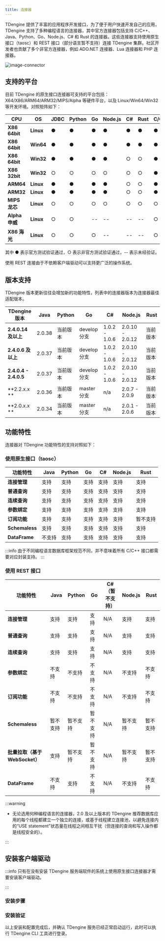 ```yaml
---
title: 连接器
---
```


TDengine 提供了丰富的应用程序开发接口，为了便于用户快速开发自己的应用，TDengine 支持了多种编程语言的连接器，其中官方连接器包括支持 C/C++、Java、Python、Go、Node.js、C# 和 Rust 的连接器。这些连接器支持使用原生接口（taosc）和 REST 接口（部分语言暂不支持）连接 TDengine 集群。社区开发者也贡献了多个非官方连接器，例如 ADO.NET 连接器、Lua 连接器和 PHP 连接器。

![image-connector](/img/connector.png)

## 支持的平台

目前 TDengine 的原生接口连接器可支持的平台包括：X64/X86/ARM64/ARM32/MIPS/Alpha 等硬件平台，以及 Linux/Win64/Win32 等开发环境。对照矩阵如下：

| **CPU**        | **OS**    | **JDBC** | **Python** | **Go** | **Node.js** | **C#** | **Rust** | C/C++ |
| -------------- | --------- | -------- | ---------- | ------ | ----------- | ------ | -------- | ----- |
| **X86 64bit**  | **Linux** | ●        | ●          | ●      | ●           | ●      | ●        | ●     |
| **X86 64bit**  | **Win64** | ●        | ●          | ●      | ●           | ●      | ●        | ●     |
| **X86 64bit**  | **Win32** | ●        | ●          | ●      | ●           | ○      | ○        | ●     |
| **X86 32bit**  | **Win32** | ○        | ○          | ○      | ○           | ○      | ○        | ●     |
| **ARM64**      | **Linux** | ●        | ●          | ●      | ●           | ○      | ○        | ●     |
| **ARM32**      | **Linux** | ●        | ●          | ●      | ●           | ○      | ○        | ●     |
| **MIPS 龙芯**  | **Linux** | ○        | ○          | ○      | ○           | ○      | ○        | ○     |
| **Alpha 申威** | **Linux** | ○        | ○          | --     | --          | --     | --       | ○     |
| **X86 海光**   | **Linux** | ○        | ○          | ○      | --          | --     | --       | ○     |

其中 ● 表示官方测试验证通过，○ 表示非官方测试验证通过，-- 表示未经验证。

使用 REST 连接由于不依赖客户端驱动可以支持更广泛的操作系统。

## 版本支持

TDengine 版本更新往往会增加新的功能特性，列表中的连接器版本为连接器最佳适配版本。

| **TDengine 版本**     | **Java** | **Python** | **Go**       | **C#**        | **Node.js**     | **Rust** |
| --------------------- | -------- | ---------- | ------------ | ------------- | --------------- | -------- |
| **2.4.0.14 及以上**   | 2.0.38   | 当前版本   | develop 分支 | 1.0.2 - 1.0.6 | 2.0.10 - 2.0.12 | 当前版本 |
| **2.4.0.6 及以上**    | 2.0.37   | 当前版本   | develop 分支 | 1.0.2 - 1.0.6 | 2.0.10 - 2.0.12 | 当前版本 |
| **2.4.0.4 - 2.4.0.5** | 2.0.37   | 当前版本   | develop 分支 | 1.0.2 - 1.0.6 | 2.0.10 - 2.0.12 | 当前版本 |
| **2.2.x.x **          | 2.0.36   | 当前版本   | master 分支  | n/a           | 2.0.7 - 2.0.9   | 当前版本 |
| **2.0.x.x **          | 2.0.34   | 当前版本   | master 分支  | n/a           | 2.0.1 - 2.0.6   | 当前版本 |

## 功能特性

连接器对 TDengine 功能特性的支持对照如下：

### 使用原生接口（taosc）

| **功能特性**   | **Java** | **Python** | **Go** | **C#** | **Node.js** | **Rust** |
| -------------- | -------- | ---------- | ------ | ------ | ----------- | -------- |
| **连接管理**   | 支持     | 支持       | 支持   | 支持   | 支持        | 支持     |
| **普通查询**   | 支持     | 支持       | 支持   | 支持   | 支持        | 支持     |
| **连续查询**   | 支持     | 支持       | 支持   | 支持   | 支持        | 支持     |
| **参数绑定**   | 支持     | 支持       | 支持   | 支持   | 支持        | 支持     |
| **订阅功能**   | 支持     | 支持       | 支持   | 支持   | 支持        | 暂不支持 |
| **Schemaless** | 支持     | 支持       | 支持   | 支持   | 支持        | 支持     |
| **DataFrame**  | 不支持   | 支持       | 支持   | 支持   | 支持        | 支持     |

:::info
由于不同编程语言数据库框架规范不同，并不意味着所有 C/C++ 接口都需要对应封装支持。
:::

### 使用 REST 接口

| **功能特性**                   | **Java** | **Python** | **Go**   | **C#（暂不支持）** | **Node.js** | **Rust** |
| ------------------------------ | -------- | ---------- | -------- | ------------------ | ----------- | -------- |
| **连接管理**                   | 支持     | 支持       | 支持     | N/A                | 支持        | 支持     |
| **普通查询**                   | 支持     | 支持       | 支持     | N/A                | 支持        | 支持     |
| **连续查询**                   | 支持     | 支持       | 支持     | N/A                | 支持        | 支持     |
| **参数绑定**                   | 不支持   | 不支持     | 不支持   | N/A                | 不支持      | 不支持   |
| **订阅功能**                   | 不支持   | 不支持     | 不支持   | N/A                | 不支持      | 不支持   |
| **Schemaless**                 | 暂不支持 | 暂不支持   | 暂不支持 | N/A                | 暂不支持    | 暂不支持 |
| **批量拉取（基于 WebSocket）** | 支持     | 暂不支持   | 暂不支持 | N/A                | 暂不支持    | 暂不支持 |
| **DataFrame**                  | 不支持   | 支持       | 不支持   | N/A                | 不支持      | 不支持   |

:::warning

- 无论选用何种编程语言的连接器，2.0 及以上版本的 TDengine 推荐数据库应用的每个线程都建立一个独立的连接，或基于线程建立连接池，以避免连接内的“USE statement”状态量在线程之间相互干扰（但连接的查询和写入操作都是线程安全的）。

:::


## 安装客户端驱动

:::info
只有在没有安装 TDengine 服务端软件的系统上使用原生接口连接器才需要安装客户端驱动。

:::

### 安装步骤

<Tabs defaultValue="linux" groupId="os">
  <TabItem value="linux" label="Linux">
    <InstallOnWindows />
  </TabItem>
  <TabItem value="windows" label="Windows">
    <InstallOnLinux />
  </TabItem>
</Tabs>

### 安装验证

以上安装和配置完成后，并确认 TDengine 服务已经正常启动运行，此时可以执行 TDengine CLI 工具进行登录。

<Tabs defaultValue="linux" groupId="os">
  <TabItem value="linux" label="Linux">
    <VerifyLinux />
  </TabItem>
  <TabItem value="windows" label="Windows">
    <VerifyWindows />
  </TabItem>
</Tabs>

